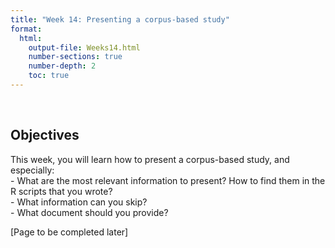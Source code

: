 ```yaml
---
title: "Week 14: Presenting a corpus-based study"
format: 
  html:
    output-file: Weeks14.html
    number-sections: true
    number-depth: 2
    toc: true
---
```


```{=html}
<style>
hr.rounded {
  border-top: 1px solid #E5E4E2;
  border-radius: 5px;
}
</style>
```

<br>

::: {.callout-warning icon="false"}
## Objectives

This week, you will learn how to present a corpus-based study, and especially:<br>
- What are the most relevant information to present? How to find them in the R scripts that you wrote?<br>
- What information can you skip?<br>
- What document should you provide?
:::

[Page to be completed later]